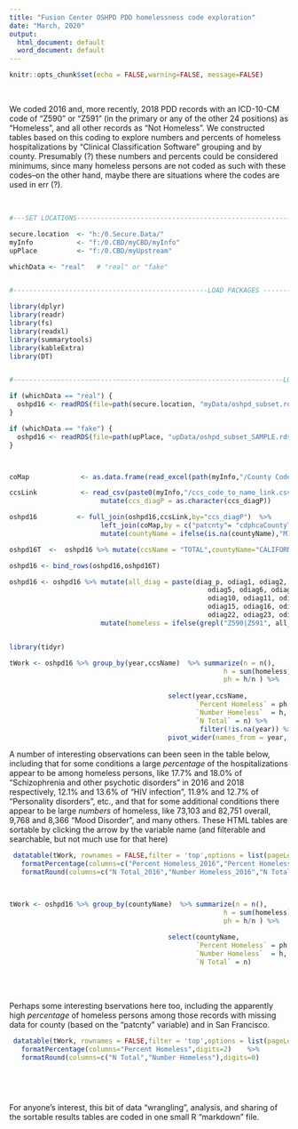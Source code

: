 ```yaml
---
title: "Fusion Center OSHPD PDD homelessness code exploration"
date: "March, 2020"
output:
  html_document: default
  word_document: default
---
```


```r
knitr::opts_chunk$set(echo = FALSE,warning=FALSE, message=FALSE)
```

<br>

We coded 2016 and, more recently, 2018 PDD records with an ICD-10-CM code of "Z590" or "Z591" (in the primary or any of the other 24 positions) as "Homeless", and all other records as "Not Homeless".  We constructed tables based on this coding to explore numbers and percents of homeless hospitalizations by "Clinical Classification Software" grouping and by county. Presumably (?) these numbers and percents could be considered minimums, since many homeless persons are not coded as such with these codes--on the other hand, maybe there are situations where the codes are used in err (?).


<br> 



```r
#---SET LOCATIONS-----------------------------------------------------------------------

secure.location  <- "h:/0.Secure.Data/"
myInfo           <- "f:/0.CBD/myCBD/myInfo"
upPlace          <- "f:/0.CBD/myUpstream"

whichData <- "real"   # "real" or "fake"


#-------------------------------------------------LOAD PACKAGES -----------------------------------------------------------------------------------------------------------------------------------#

library(dplyr)
library(readr)
library(fs)
library(readxl)
library(summarytools)
library(kableExtra)
library(DT)


#--------------------------------------------------------------------LOAD AND PROCESS OSHPD DATA-----------------------------------------------------------------------------------------#

if (whichData == "real") {
  oshpd16 <- readRDS(file=path(secure.location, "myData/oshpd_subset.rds")) 
}

if (whichData == "fake") {
  oshpd16 <- readRDS(file=path(upPlace, "upData/oshpd_subset_SAMPLE.rds"))
}




```




```r

coMap             <- as.data.frame(read_excel(path(myInfo,"/County Codes to County Names Linkage.xlsx")))

ccsLink           <- read_csv(paste0(myInfo,"/ccs_code_to_name_link.csv")) %>%
                       mutate(ccs_diagP = as.character(ccs_diagP))

oshpd16          <- full_join(oshpd16,ccsLink,by="ccs_diagP")  %>%
                       left_join(coMap,by = c("patcnty"= "cdphcaCountyTxt")) %>%
                       mutate(countyName = ifelse(is.na(countyName),"MISSING",countyName))

oshpd16T  <-  oshpd16 %>% mutate(ccsName = "TOTAL",countyName="CALIFORNIA")

oshpd16 <- bind_rows(oshpd16,oshpd16T)

oshpd16 <- oshpd16 %>% mutate(all_diag = paste(diag_p, odiag1, odiag2, odiag3, odiag4,
                                                  odiag5, odiag6, odiag7, odiag8, odiag9,
                                                  odiag10, odiag11, odiag12, odiag13, odiag14,
                                                  odiag15, odiag16, odiag17, odiag18, odiag19, odiag20, odiag21,
                                                  odiag22, odiag23, odiag24,sep = "|"))  %>%
                       mutate(homeless = ifelse(grepl("Z590|Z591", all_diag), 1,0))



```


```r

library(tidyr)

tWork <- oshpd16 %>% group_by(year,ccsName)  %>% summarize(n = n(),
                                                      h = sum(homeless),
                                                      ph = h/n ) %>%
                                                        
                                        select(year,ccsName,
                                               `Percent Homeless` = ph,
                                               `Number Homeless`  = h,
                                               `N Total` = n) %>%
                                                filter(!is.na(year)) %>%
                                        pivot_wider(names_from = year, values_from = c(`Percent Homeless`,`Number Homeless`,`N Total`))


```


A number of interesting observations can been seen in the table below, including that for some conditions a large *percentage* of the hospitalizations appear to be among homeless persons, like 17.7% and 18.0% of "Schizophrenia and other psychotic disorders" in 2016 and 2018 respectively, 12.1% and 13.6% of "HIV infection", 11.9% and 12.7% of "Personality disorders", etc., and that for some additional conditions there appear to be large *numbers* of homeless, like 73,103 and 82,751 overall, 9,768 and 8,366 "Mood Disorder", and many others.  These HTML tables are sortable by clicking the arrow by the variable name (and filterable and searchable, but not much use for that here) 

```r
 datatable(tWork, rownames = FALSE,filter = 'top',options = list(pageLength=60) )  %>%
   formatPercentage(columns=c("Percent Homeless_2016","Percent Homeless_2018"),digits=2)    %>%
   formatRound(columns=c("N Total_2016","Number Homeless_2016","N Total_2018","Number Homeless_2018"),digits=0)    

  
```

```r

tWork <- oshpd16 %>% group_by(countyName)  %>% summarize(n = n(),
                                                      h = sum(homeless),
                                                      ph = h/n ) %>%
                                                        
                                        select(countyName,
                                               `Percent Homeless` = ph,
                                               `Number Homeless`  = h,
                                               `N Total` = n)


```

<br>
<br>

Perhaps some interesting bservations here too, including the apparently high *percentage* of homeless persons among those records with missing data for county (based on the "patcnty" variable) and in San Francisco. 

```r
 datatable(tWork, rownames = FALSE,filter = 'top',options = list(pageLength=60) )  %>%
   formatPercentage(columns="Percent Homeless",digits=2)    %>%
   formatRound(columns=c("N Total","Number Homeless"),digits=0)    

  
```


<br>

For anyone's interest, this bit of data "wrangling", analysis, and sharing of the sortable results tables are coded in one small R "markdown" file.  

